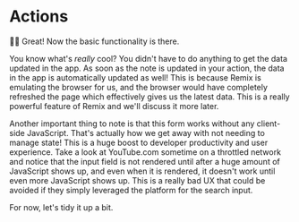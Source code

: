 # Actions

<EpicVideo url="https://www.epicweb.dev/workshops/full-stack-foundations/mutations/handling-post-requests-for-form-submission/solution" />

👨‍💼 Great! Now the basic functionality is there.

You know what's _really_ cool? You didn't have to do anything to get the data
updated in the app. As soon as the note is updated in your action, the data in
the app is automatically updated as well! This is because Remix is emulating the
browser for us, and the browser would have completely refreshed the page which
effectively gives us the latest data. This is a really powerful feature of
Remix and we'll discuss it more later.

Another important thing to note is that this form works without any client-side
JavaScript. That's actually how we get away with not needing to manage state!
This is a huge boost to developer productivity and user experience. Take a look
at YouTube.com sometime on a throttled network and notice that the input field
is not rendered until after a huge amount of JavaScript shows up, and even when
it is rendered, it doesn't work until even more JavaScript shows up. This is
a really bad UX that could be avoided if they simply leveraged the platform for
the search input.

For now, let's tidy it up a bit.
